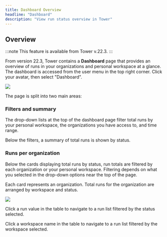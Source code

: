 ```yaml
---
title: Dashboard Overview
headline: "Dashboard"
description: "View run status overview in Tower"
---
```


## Overview

:::note
This feature is available from Tower v.22.3.
:::

From version 22.3, Tower contains a **Dashboard** page that provides an overview of runs in your organizations and personal workspace at a glance. The dashboard is accessed from the user menu in the top right corner. Click your avatar, then select "Dashboard".

![](./_images/dashboard_hero.png)

The page is split into two main areas:

### Filters and summary

The drop-down lists at the top of the dashboard page filter total runs by your personal workspace, the organizations you have access to, and time range.

Below the filters, a summary of total runs is shown by status.

### Runs per organization

Below the cards displaying total runs by status, run totals are filtered by each organization or your personal workspace. Filtering depends on what you selected in the drop-down options near the top of the page.

Each card represents an organization. Total runs for the organization are arranged by workspace and status.

![](./_images/dashboard_orgs.png)

Click a run value in the table to navigate to a run list filtered by the status selected.

Click a workspace name in the table to navigate to a run list filtered by the workspace selected.
